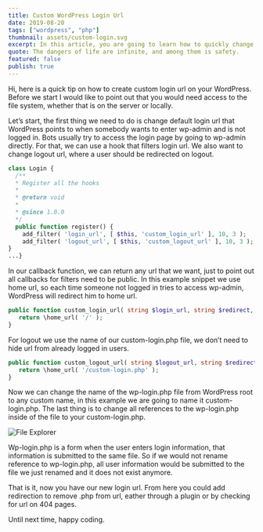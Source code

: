 ```yaml
---
title: Custom WordPress Login Url
date: 2019-08-20
tags: ["wordpress", "php"]
thumbnail: assets/custom-login.svg
excerpt: In this article, you are going to learn how to quickly change default WordPress login url.
quote: The dangers of life are infinite, and among them is safety.
featured: false
publish: true
---
```


Hi, here is a quick tip on how to create custom login url on your WordPress. Before we start I would like to point out that you would need access to the file system, whether that is on the server or locally.

Let’s start, the first thing we need to do is change default login url that WordPress points to when somebody wants to enter wp-admin and is not logged in. Bots usually try to access the login page by going to wp-admin directly. For that, we can use a hook that filters login url. We also want to change logout url, where a user should be redirected on logout.

```php
class Login {
  /**
  * Register all the hooks
  *
  * @return void
  *
  * @since 1.0.0
  */ 
  public function register() {
    add_filter( 'login_url', [ $this, 'custom_login_url' ], 10, 3 );
    add_filter( 'logout_url', [ $this, 'custom_logout_url' ], 10, 3 );
}
...}
```

In our callback function, we can return any url that we want, just to point out all callbacks for filters need to be public. In this example snippet we use home url, so each time someone not logged in tries to access wp-admin, WordPress will redirect him to home url.

```php
public function custom_login_url( string $login_url, string $redirect, bool $force_reauth ) : string {
   return \home_url( '/' );
}
```

For logout we use the name of our custom-login.php file, we don’t need to hide url from already logged in users.

```php
public function custom_logout_url( string $logout_url, string $redirect ) : string {
   return \home_url( '/custom-login.php' );
}
```

Now we can change the name of the wp-login.php file from WordPress root to any custom name, in this example we are going to name it custom-login.php. The last thing is to change all references to the wp-login.php inside of the file to your custom-login.php.

![File Explorer](assets/files.png)

Wp-login.php is a form when the user enters login information, that information is submitted to the same file. So if we would not rename reference to wp-login.php, all user information would be submitted to the file we just renamed and it does not exist anymore.

That is it, now you have our new login url. From here you could add redirection to remove .php from url, eather through a plugin or by checking for url on 404 pages.

Until next time, happy coding.